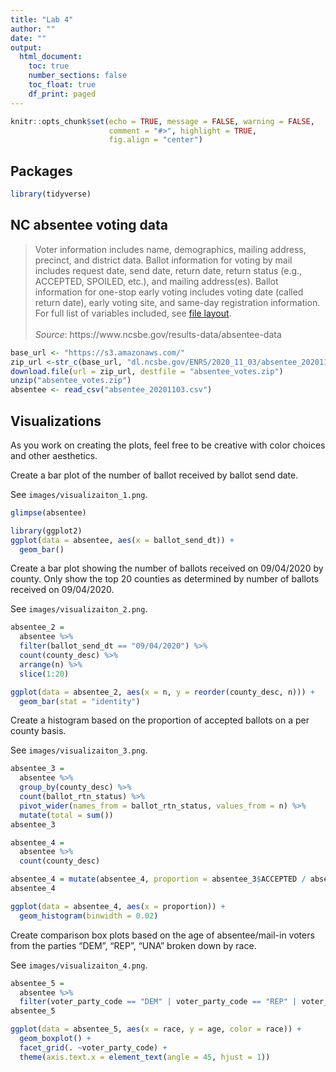 ```yaml
---
title: "Lab 4"
author: ""
date: ""
output: 
  html_document:
    toc: true
    number_sections: false
    toc_float: true
    df_print: paged
---
```


```r
knitr::opts_chunk$set(echo = TRUE, message = FALSE, warning = FALSE,
                      comment = "#>", highlight = TRUE,
                      fig.align = "center")
```

## Packages

```r
library(tidyverse)
```

## NC absentee voting data

>Voter information includes name, demographics, mailing address, precinct, and 
district data. Ballot information for voting by mail includes request date, 
send date, return date, return status (e.g., ACCEPTED, SPOILED, etc.), and 
mailing address(es). Ballot information for one-stop early voting includes 
voting date (called return date), early voting site, and same-day registration 
information. For full list of variables included, see 
[file layout](https://s3.amazonaws.com/dl.ncsbe.gov/ENRS/layout_absentee.txt).
<br/><br/>
*Source*: https://www.ncsbe.gov/results-data/absentee-data

```r
base_url <- "https://s3.amazonaws.com/"
zip_url <-str_c(base_url, "dl.ncsbe.gov/ENRS/2020_11_03/absentee_20201103.zip")
download.file(url = zip_url, destfile = "absentee_votes.zip")
unzip("absentee_votes.zip")
absentee <- read_csv("absentee_20201103.csv")
```

## Visualizations

As you work on creating the plots, feel free to be creative with color choices
and other aesthetics.

Create a bar plot of the number of ballot received by ballot send date.

See `images/visualizaiton_1.png`.

```r
glimpse(absentee)
```


```r
library(ggplot2)
ggplot(data = absentee, aes(x = ballot_send_dt)) + 
  geom_bar()
```

Create a bar plot showing the number of ballots received on 09/04/2020 by 
county. Only show the top 20 counties as determined by number of
ballots received on 09/04/2020.

See `images/visualizaiton_2.png`.

```r
absentee_2 = 
  absentee %>% 
  filter(ballot_send_dt == "09/04/2020") %>% 
  count(county_desc) %>% 
  arrange(n) %>% 
  slice(1:20)

ggplot(data = absentee_2, aes(x = n, y = reorder(county_desc, n))) + 
  geom_bar(stat = "identity")
```

Create a histogram based on the proportion of accepted ballots on a per
county basis.

See `images/visualizaiton_3.png`.

```r
absentee_3 = 
  absentee %>% 
  group_by(county_desc) %>% 
  count(ballot_rtn_status) %>% 
  pivot_wider(names_from = ballot_rtn_status, values_from = n) %>% 
  mutate(total = sum())
absentee_3
```

```r
absentee_4 = 
  absentee %>% 
  count(county_desc)

absentee_4 = mutate(absentee_4, proportion = absentee_3$ACCEPTED / absentee_4$n)
absentee_4
```

```r
ggplot(data = absentee_4, aes(x = proportion)) + 
  geom_histogram(binwidth = 0.02)
```


Create comparison box plots based on the age of absentee/mail-in voters
from the parties "DEM", "REP", "UNA" broken down by race.

See `images/visualizaiton_4.png`.

```r
absentee_5 = 
  absentee %>% 
  filter(voter_party_code == "DEM" | voter_party_code == "REP" | voter_party_code == "UNA")
absentee_5
```


```r
ggplot(data = absentee_5, aes(x = race, y = age, color = race)) + 
  geom_boxplot() + 
  facet_grid(. ~voter_party_code) + 
  theme(axis.text.x = element_text(angle = 45, hjust = 1))
```



